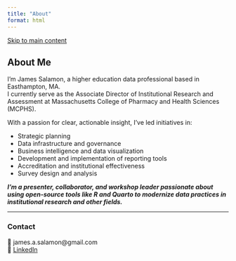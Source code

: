 ```yaml
---
title: "About"
format: html
---
```


<a href="#main-content" class="skip-link">Skip to main content</a>

## About Me {#main-content}

I'm James Salamon, a higher education data professional based in Easthampton, MA.  
I currently serve as the Associate Director of Institutional Research and Assessment at Massachusetts College of Pharmacy and Health Sciences (MCPHS).

With a passion for clear, actionable insight, I’ve led initiatives in:

- Strategic planning  
- Data infrastructure and governance  
- Business intelligence and data visualization  
- Development and implementation of reporting tools  
- Accreditation and institutional effectiveness  
- Survey design and analysis

**_I'm a presenter, collaborator, and workshop leader passionate about using open-source tools like R and Quarto to modernize data practices in institutional research and other fields._**

---

### Contact

📧 james.a.salamon@gmail.com  
🔗 [LinkedIn](https://www.linkedin.com/in/james-salamon-a346b278)
